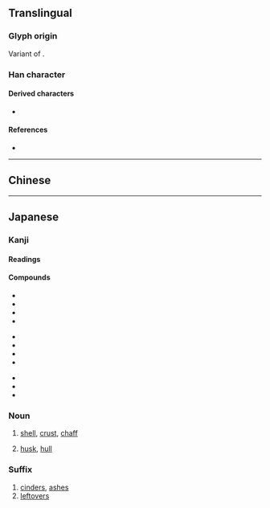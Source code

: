 {{also|壳|殼|穀}}
{{character info}}
{{character info|0x2F8F6}}
==Translingual==
{{Han simplified forms|殼|殻|壳}}

===Glyph origin===
Variant of {{l|mul|殼}}.

===Han character===
{{Han char|rn=79|rad=殳|as=07|sn=11|four=|canj=GNHNE,XXGNH|ids=⿰壳殳}}

====Derived characters====
* {{l|mul|[[慤]], [[𣝝]], [[𤛓]], [[𤠼]], [[𦎼]], [[𧐜]], [[𪅏]], [[𪍥]], [[𪖃]]}}

====References====
* {{Han ref|kx=0586.011|dj=0978.120|hdz=32159.050|uh=6BBB|ud=27579}}

----

==Chinese==
{{zh-see|殼|v}}

----

==Japanese==
{{ja-kanji forms|殻|殼}}

===Kanji===
{{ja-kanji|grade=c|rs=殳07|kyu=殼}}

====Readings====
{{ja-readings
|goon=こく
|kanon=かく
|on=ばい
|kun=から-, がら
}}
{{attention|ja|should がら really be here?}}

====Compounds====
{{top3}}
* {{ja-r|地%殻|ち%かく|crust of the earth}}
* {{ja-r|卵%殻|らん%かく|eggshell}}
* {{ja-r|貝%殻|かい%がら|shell}}
* {{ja-r|豆%殻|まめ%がら|bean husk}}
{{mid3}}
* {{ja-r|甲%殻%類|こう%かく%るい|Crustacea}}
* {{ja-r|抜け殻|ぬけがら|cast-off skin}}
* {{ja-r|燃え殻|もえがら|cinders}}
* {{ja-r|石%炭%柄|せき%たん%がら|coal cinders}}
{{mid3}}
* {{ja-r|吸い殻|すいがら|cigarette butt}}
* {{ja-r|卵の殻|たまご の から|eggshell}}
* {{ja-r|殻を閉ざす|から を とざす|retire into one's shell}}
{{bottom}}

===Noun===
{{ja-noun|から|kyu=殼}}

# [[shell]], [[crust]], [[chaff]]
#: {{ja-usex|卵の'''殻'''は壊れやすい|たまご の '''から''' は こわれ-やすい|The shell of an egg is easily broken}}
# [[husk]], [[hull]]

===Suffix===
{{ja-pos|suffix|がら|kyu=殼}}

# [[cinders]], [[ashes]]
# [[leftovers]]